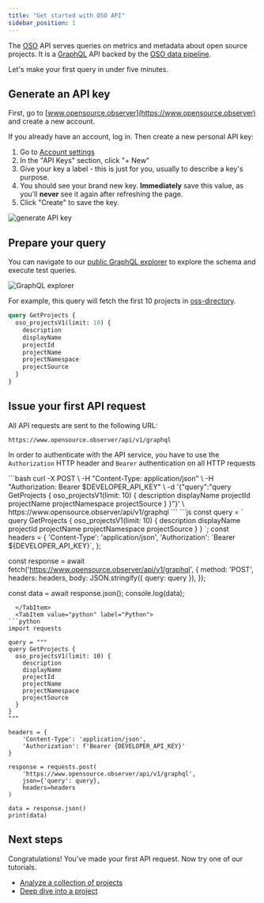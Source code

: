 ```yaml
---
title: "Get started with OSO API"
sidebar_position: 1
---
```



The [OSO](https://www.opensource.observer) API serves 
queries on metrics and metadata about open source projects.
It is a [GraphQL](https://graphql.org/) API backed by the
[OSO data pipeline](../references/architecture.md).

Let's make your first query in under five minutes.

## Generate an API key

First, go to [www.opensource.observer](https://www.opensource.observer) and create a new account.

If you already have an account, log in. Then create a new personal API key:

1. Go to [Account settings](https://www.opensource.observer/app/settings)
2. In the "API Keys" section, click "+ New"
3. Give your key a label - this is just for you, usually to describe a key's purpose.
4. You should see your brand new key. **Immediately** save this value, as you'll **never** see it again after refreshing the page.
5. Click "Create" to save the key.


![generate API key](../integrate/generate-api-key.png)

## Prepare your query

You can navigate to our
[public GraphQL explorer](https://www.opensource.observer/graphql)
to explore the schema and execute test queries.

![GraphQL explorer](../integrate/api-explorer.gif)

For example, this query will fetch the first 10 projects in
[oss-directory](https://github.com/opensource-observer/oss-directory).

```graphql
query GetProjects {
  oso_projectsV1(limit: 10) {
    description
    displayName
    projectId
    projectName
    projectNamespace
    projectSource
  }
}
```

## Issue your first API request

All API requests are sent to the following URL:

```
https://www.opensource.observer/api/v1/graphql
```

In order to authenticate with the API service, you have to use the `Authorization` HTTP header and `Bearer` authentication on all HTTP requests


<Tabs>
  <TabItem value="curl" label="curl" default>
```bash
curl -X POST \
  -H "Content-Type: application/json" \
  -H "Authorization: Bearer $DEVELOPER_API_KEY" \
  -d '{"query":"query GetProjects { oso_projectsV1(limit: 10) { description displayName projectId projectName projectNamespace projectSource } }"}' \
  https://www.opensource.observer/api/v1/graphql
```
  </TabItem>
  <TabItem value="javascript" label="JavaScript">
 ```js
 const query = `
   query GetProjects {
     oso_projectsV1(limit: 10) {
       description
       displayName
       projectId
       projectName
       projectNamespace
       projectSource
     }
   }
 `;
const headers = {
  'Content-Type': 'application/json',
  'Authorization': `Bearer ${DEVELOPER_API_KEY}`,
};
 
const response = await fetch('https://www.opensource.observer/api/v1/graphql', {
  method: 'POST',
  headers: headers,
  body: JSON.stringify({
    query: query
  }),
});

const data = await response.json();
console.log(data);
```
  </TabItem>
  <TabItem value="python" label="Python">
```python
import requests

query = """
query GetProjects {
  oso_projectsV1(limit: 10) {
    description
    displayName
    projectId
    projectName
    projectNamespace
    projectSource
  }
}
"""

headers = {
    'Content-Type': 'application/json',
    'Authorization': f'Bearer {DEVELOPER_API_KEY}'
}

response = requests.post(
    'https://www.opensource.observer/api/v1/graphql',
    json={'query': query},
    headers=headers
)

data = response.json()
print(data)
```
  </TabItem>
</Tabs>


## Next steps

Congratulations! You've made your first API request.
Now try one of our tutorials.

- [Analyze a collection of projects](../tutorials/collection-view)
- [Deep dive into a project](../tutorials/project-deepdive)